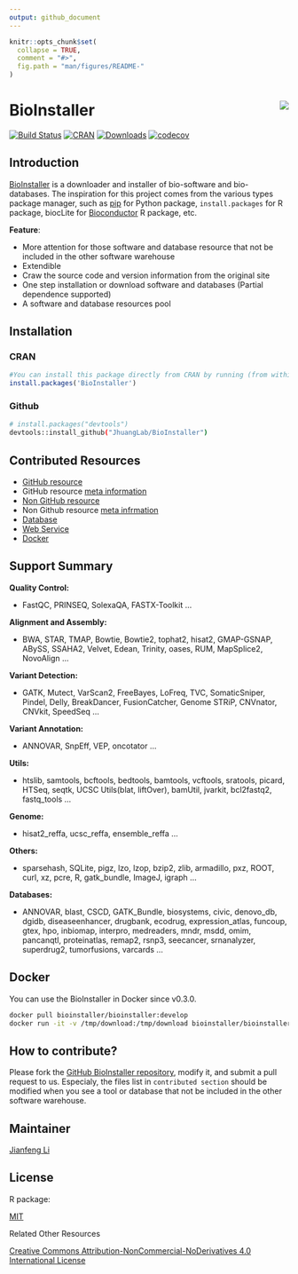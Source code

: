 ```yaml
---
output: github_document
---
```


<!-- README.md is generated from README.Rmd. Please edit that file -->

```r
knitr::opts_chunk$set(
  collapse = TRUE,
  comment = "#>",
  fig.path = "man/figures/README-"
)
```

# BioInstaller <img src="man/figures/logo.png" align="right" />

[![Build Status](https://travis-ci.org/JhuangLab/BioInstaller.svg)](https://travis-ci.org/JhuangLab/BioInstaller) [![CRAN](http://www.r-pkg.org/badges/version/BioInstaller)](https://cran.r-project.org/package=BioInstaller) [![Downloads](http://cranlogs.r-pkg.org/badges/BioInstaller?color=brightgreen)](http://www.r-pkg.org/pkg/BioInstaller) [![codecov](https://codecov.io/github/JhuangLab/BioInstaller/branch/master/graphs/badge.svg)](https://codecov.io/github/JhuangLab/BioInstaller) 

## Introduction

[BioInstaller](https://life2cloud.com/tools/bioinstaller) is a downloader and installer of bio-software and bio-databases. The inspiration for this project comes from the various types package manager, such as [pip](https://pypi.python.org/pypi/pip) for Python package, `install.packages` for R package, biocLite for [Bioconductor](http://www.bioconductor.org) R package, etc.

**Feature**:

- More attention for those software and database resource that not be included in the other software warehouse
- Extendible
- Craw the source code and version information from the original site
- One step installation or download software and databases (Partial dependence supported)
- A software and database resources pool

## Installation

### CRAN
``` r
#You can install this package directly from CRAN by running (from within R):
install.packages('BioInstaller')
```

### Github
``` bash
# install.packages("devtools")
devtools::install_github("JhuangLab/BioInstaller")
```

## Contributed Resources

- [GitHub resource](https://github.com/JhuangLab/BioInstaller/blob/master/inst/extdata/config/github/github.toml) 
- GitHub resource [meta information](https://github.com/JhuangLab/BioInstaller/blob/master/inst/extdata/config/github/github_meta.toml)
- [Non GitHub resource](https://github.com/JhuangLab/BioInstaller/blob/master/inst/extdata/config/nongithub/nongithub.toml)
- Non Github resource [meta infrmation](https://github.com/JhuangLab/BioInstaller/blob/master/inst/extdata/config/nongithub/nongithub_meta.toml)
- [Database](https://github.com/JhuangLab/BioInstaller/tree/master/inst/extdata/config/db)
- [Web Service](https://github.com/JhuangLab/BioInstaller/blob/master/inst/extdata/config/web/web_meta.toml)
- [Docker](https://github.com/JhuangLab/BioInstaller/blob/master/inst/extdata/config/docker/docker.toml)

## Support Summary

**Quality Control:** 

- FastQC, PRINSEQ, SolexaQA, FASTX-Toolkit ...

**Alignment and Assembly:** 

- BWA, STAR, TMAP, Bowtie, Bowtie2, tophat2, hisat2, GMAP-GSNAP, ABySS, SSAHA2, Velvet, Edean, Trinity, oases, RUM, MapSplice2, NovoAlign ...

**Variant Detection:** 
    
- GATK, Mutect, VarScan2, FreeBayes, LoFreq, TVC, SomaticSniper, Pindel, Delly, BreakDancer, FusionCatcher, Genome STRiP, CNVnator, CNVkit, SpeedSeq ...

**Variant Annotation:** 

- ANNOVAR, SnpEff, VEP, oncotator ...

**Utils:** 

- htslib, samtools, bcftools, bedtools, bamtools, vcftools, sratools, picard, HTSeq, seqtk, UCSC Utils(blat, liftOver), bamUtil, jvarkit, bcl2fastq2, fastq_tools ...

**Genome:**

- hisat2_reffa, ucsc_reffa, ensemble_reffa ...

**Others:** 

- sparsehash, SQLite, pigz, lzo, lzop, bzip2, zlib, armadillo, pxz, ROOT, curl, xz, pcre, R, gatk_bundle, ImageJ, igraph ...

**Databases:**

- ANNOVAR, blast, CSCD, GATK_Bundle, biosystems, civic, denovo_db, dgidb, diseaseenhancer, drugbank, ecodrug, expression_atlas, funcoup, gtex, hpo, inbiomap, interpro, medreaders, mndr, msdd, omim, pancanqtl, proteinatlas, remap2, rsnp3, seecancer, srnanalyzer, superdrug2, tumorfusions, varcards ...

## Docker

You can use the BioInstaller in Docker since v0.3.0.

```bash
docker pull bioinstaller/bioinstaller:develop
docker run -it -v /tmp/download:/tmp/download bioinstaller/bioinstaller:develop R
```

## How to contribute?

Please fork the [GitHub BioInstaller repository](https://github.com/JhuangLab/BioInstaller), modify it, and submit a pull request to us. Especialy, the files list in `contributed section` should be modified when you see a tool or database that not be included in the other software warehouse.

## Maintainer

[Jianfeng Li](https://github.com/Miachol)

## License

R package:

[MIT](https://en.wikipedia.org/wiki/MIT_License)

Related Other Resources

[Creative Commons Attribution-NonCommercial-NoDerivatives 4.0 International License](https://creativecommons.org/licenses/by-nc-nd/4.0/)
